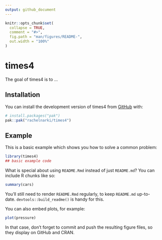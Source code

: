 ```yaml
---
output: github_document
---
```


<!-- README.md is generated from README.Rmd. Please edit that file -->

```r
knitr::opts_chunk$set(
  collapse = TRUE,
  comment = "#>",
  fig.path = "man/figures/README-",
  out.width = "100%"
)
```

# times4

<!-- badges: start -->
<!-- badges: end -->

The goal of times4 is to ...

## Installation

You can install the development version of times4 from [GitHub](https://github.com/) with:

``` r
# install.packages("pak")
pak::pak("rachelnarki/times4")
```

## Example

This is a basic example which shows you how to solve a common problem:

```r
library(times4)
## basic example code
```

What is special about using `README.Rmd` instead of just `README.md`? You can include R chunks like so:

```r
summary(cars)
```

You'll still need to render `README.Rmd` regularly, to keep `README.md` up-to-date. `devtools::build_readme()` is handy for this.

You can also embed plots, for example:

```r
plot(pressure)
```

In that case, don't forget to commit and push the resulting figure files, so they display on GitHub and CRAN.
